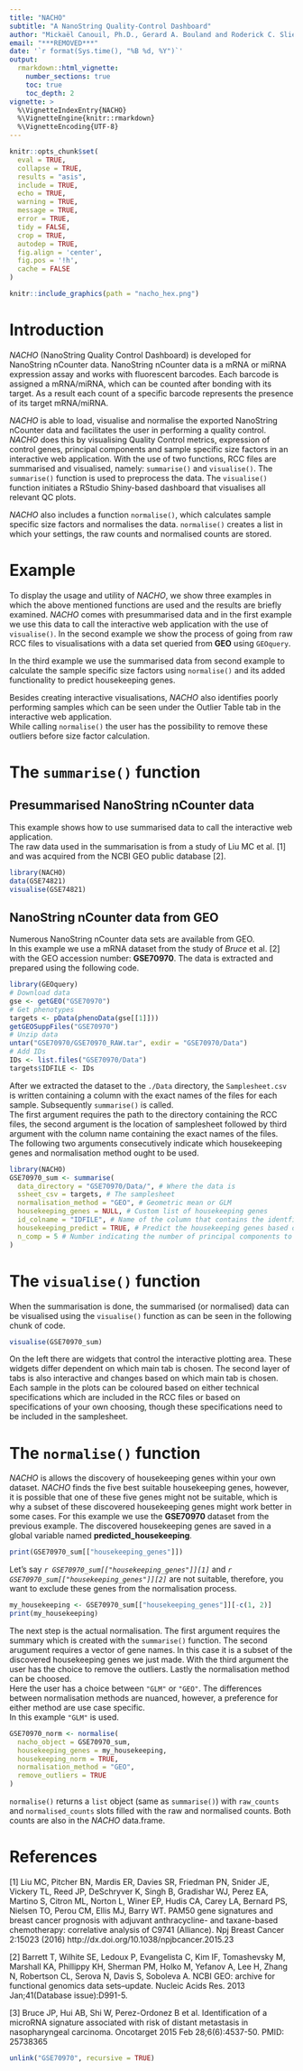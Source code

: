 ```yaml
---
title: "NACHO"
subtitle: "A NanoString Quality-Control Dashboard"
author: "Mickaël Canouil, Ph.D., Gerard A. Bouland and Roderick C. Slieker, Ph.D."
email: "***REMOVED***"
date: '`r format(Sys.time(), "%B %d, %Y")`'
output: 
  rmarkdown::html_vignette:
    number_sections: true
    toc: true
    toc_depth: 2
vignette: >
  %\VignetteIndexEntry{NACHO}
  %\VignetteEngine{knitr::rmarkdown}
  %\VignetteEncoding{UTF-8}
---
```


```r
knitr::opts_chunk$set(
  eval = TRUE,
  collapse = TRUE,
  results = "asis",
  include = TRUE,
  echo = TRUE,
  warning = TRUE,
  message = TRUE,
  error = TRUE,
  tidy = FALSE,
  crop = TRUE,
  autodep = TRUE,
  fig.align = 'center',
  fig.pos = '!h',
  cache = FALSE
)
```


```r
knitr::include_graphics(path = "nacho_hex.png")
```

# Introduction

*NACHO* (NanoString Quality Control Dashboard) is developed for NanoString nCounter data. 
NanoString nCounter data is a mRNA or miRNA expression assay and works with fluorescent barcodes. 
Each barcode is assigned a mRNA/miRNA, which can be counted after bonding with its target. 
As a result each count of a specific barcode represents the presence of its target mRNA/miRNA. 

*NACHO* is able to load, visualise and normalise the exported NanoString nCounter data and facilitates the user in performing a quality control. 
*NACHO* does this by visualising Quality Control metrics, expression of control genes, principal components and sample specific size factors in an interactive web application. 
With the use of two functions, RCC files are summarised and visualised, namely: `summarise()` and `visualise()`. 
The `summarise()` function is used to preprocess the data. 
The `visualise()` function initiates a RStudio Shiny-based dashboard that visualises all relevant QC plots.

*NACHO* also includes a function `normalise()`, which calculates sample specific size factors and normalises the data.
`normalise()` creates a list in which your settings, the raw counts and normalised counts are stored.

# Example

To display the usage and utility of *NACHO*, we show three examples in which the above mentioned functions are used and the results are briefly examined. 
*NACHO* comes with presummarised data and in the first example we use this data to call the interactive web application with the use of `visualise()`. 
In the second example we show the process of going from raw RCC files to visualisations with a data set queried from **GEO** using `GEOquery`.  

In the third example we use the summarised data from second example to calculate the sample specific size factors using `normalise()` and its added functionality to predict housekeeping genes.

Besides creating interactive visualisations, *NACHO* also identifies poorly performing samples which can be seen under the Outlier Table tab in the interactive web application.  
While calling `normalise()` the user has the possibility to remove these outliers before size factor calculation.


# The `summarise()` function

## Presummarised NanoString nCounter data

This example shows how to use summarised data to call the interactive web application.  
The raw data used in the summarisation is from a study of Liu MC et al. [1] and was acquired from the NCBI GEO public database [2].

```r
library(NACHO)
data(GSE74821)
visualise(GSE74821)
```

## NanoString nCounter data from GEO

Numerous NanoString nCounter data sets are available from GEO.  
In this example we use a mRNA dataset from the study of *Bruce* et al. [2] with the GEO accession number: **GSE70970**. 
The data is extracted and prepared using the following code.

```r
library(GEOquery)
# Download data
gse <- getGEO("GSE70970")
# Get phenotypes
targets <- pData(phenoData(gse[[1]]))
getGEOSuppFiles("GSE70970")
# Unzip data
untar("GSE70970/GSE70970_RAW.tar", exdir = "GSE70970/Data")
# Add IDs
IDs <- list.files("GSE70970/Data")
targets$IDFILE <- IDs
```

After we extracted the dataset to the `./Data` directory, the `Samplesheet.csv` is written containing a column with the exact names of the files for each sample. Subsequently `summarise()` is called.  
The first argument requires the path to the directory containing the RCC files, the second argument is the location of samplesheet followed by third argument with the column name containing the exact names of the files.  
The following two arguments consecutively indicate which housekeeping genes and normalisation method ought to be used.

```r
library(NACHO)
GSE70970_sum <- summarise(
  data_directory = "GSE70970/Data/", # Where the data is
  ssheet_csv = targets, # The samplesheet
  normalisation_method = "GEO", # Geometric mean or GLM
  housekeeping_genes = NULL, # Custom list of housekeeping genes
  id_colname = "IDFILE", # Name of the column that contains the identfiers
  housekeeping_predict = TRUE, # Predict the housekeeping genes based on the data?
  n_comp = 5 # Number indicating the number of principal components to compute. 
)
```

# The `visualise()` function

When the summarisation is done, the summarised (or normalised) data can be visualised using the `visualise()` function as can be seen in the following chunk of code.

```r
visualise(GSE70970_sum)
```

On the left there are widgets that control the interactive plotting area. 
These widgets differ dependent on which main tab is chosen. 
The second layer of tabs is also interactive and changes based on which main tab is chosen. 
Each sample in the plots can be coloured based on either technical specifications which are included in the RCC files or based on specifications of your own choosing, though these specifications need to be included in the samplesheet.

# The `normalise()` function

*NACHO* is allows the discovery of housekeeping genes within your own dataset. 
*NACHO* finds the five best suitable housekeeping genes, however, it is possible that one of these five genes might not be suitable, which is why a subset of these discovered housekeeping genes might work better in some cases. 
For this example we use the **GSE70970** dataset from the previous example. 
The discovered housekeeping genes are saved in a global variable named **predicted_housekeeping**. 

```r
print(GSE70970_sum[["housekeeping_genes"]])
```

Let's say  _`r GSE70970_sum[["housekeeping_genes"]][1]`_ and _`r GSE70970_sum[["housekeeping_genes"]][2]`_ are not suitable, therefore, you want to exclude these genes from the normalisation process.

```r
my_housekeeping <- GSE70970_sum[["housekeeping_genes"]][-c(1, 2)]
print(my_housekeeping)
```

The next step is the actual normalisation. 
The first argument requires the summary which is created with the `summarise()` function. 
The second arugument requires a vector of gene names. 
In this case it is a subset of the discovered housekeeping genes we just made. With the third argument the user has the choice to remove the outliers. 
Lastly the normalisation method can be choosed.  
Here the user has a choice between `"GLM"` or `"GEO"`. 
The differences between normalisation methods are nuanced, however, a preference for either method are use case specific.  
In this example `"GLM"` is used.

```r
GSE70970_norm <- normalise(
  nacho_object = GSE70970_sum,
  housekeeping_genes = my_housekeeping,
  housekeeping_norm = TRUE,
  normalisation_method = "GEO", 
  remove_outliers = TRUE
)
```

`normalise()` returns a `list` object (same as `summarise()`) with `raw_counts` and `normalised_counts` slots filled with the raw and normalised counts. 
Both counts are also in the *NACHO* data.frame.

# References

[1] Liu MC, Pitcher BN, Mardis ER, Davies SR, Friedman PN, Snider JE, Vickery TL, Reed JP, DeSchryver K, Singh B, Gradishar WJ, Perez EA, Martino S, Citron ML, Norton L, Winer EP, Hudis CA, Carey LA, Bernard PS, Nielsen TO, Perou CM, Ellis MJ, Barry WT. PAM50 gene signatures and breast cancer prognosis with adjuvant anthracycline- and taxane-based chemotherapy: correlative analysis of C9741 (Alliance). Npj Breast Cancer 2:15023 (2016) http://dx.doi.org/10.1038/npjbcancer.2015.23

[2] Barrett T, Wilhite SE, Ledoux P, Evangelista C, Kim IF, Tomashevsky M, Marshall KA, Phillippy KH, Sherman PM, Holko M, Yefanov A, Lee H, Zhang N, Robertson CL, Serova N, Davis S, Soboleva A.
NCBI GEO: archive for functional genomics data sets--update.
Nucleic Acids Res. 2013 Jan;41(Database issue):D991-5.

[3] Bruce JP, Hui AB, Shi W, Perez-Ordonez B et al. Identification of a microRNA signature associated with risk of distant metastasis in nasopharyngeal carcinoma. Oncotarget 2015 Feb 28;6(6):4537-50. PMID: 25738365

```r
unlink("GSE70970", recursive = TRUE)
```

